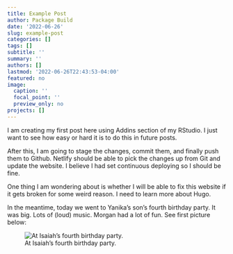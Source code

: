```yaml
---
title: Example Post
author: Package Build
date: '2022-06-26'
slug: example-post
categories: []
tags: []
subtitle: ''
summary: ''
authors: []
lastmod: '2022-06-26T22:43:53-04:00'
featured: no
image:
  caption: ''
  focal_point: ''
  preview_only: no
projects: []
---
```

I am creating my first post here using Addins section of my RStudio. I just want to see how easy or hard it is to do this in future posts.

After this, I am going to stage the changes, commit them, and finally push them to Github. Netlify should be able to pick the changes up from Git and update the website. I believe I had set continuous deploying so I should be fine.

One thing I am wondering about is whether I will be able to fix this website if it gets broken for some weird reason. I need to learn more about Hugo.

In the meantime, today we went to Yanika's son's fourth birthday party. It was big. Lots of (loud) music. Morgan had a lot of fun.
See first picture below:

![At Isaiah's fourth birthday party. ](images/yanika1.jpeg)


